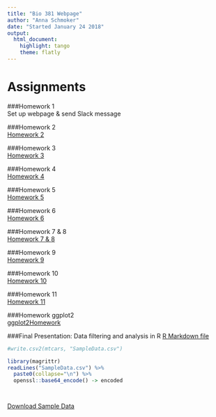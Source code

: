 ```yaml
---
title: "Bio 381 Webpage"
author: "Anna Schmoker"
date: "Started January 24 2018"
output: 
  html_document: 
    highlight: tango
    theme: flatly
---
```


# Assignments

###Homework 1   
Set up webpage & send Slack message

###Homework 2   
[Homework 2](Homework2.html)   

###Homework 3   
[Homework 3](Homework_3.pdf)  

###Homework 4   
[Homework 4](Homework4.html)   

###Homework 5   
[Homework 5](Homework5.html)  

###Homework 6   
[Homework 6](Homework6.html)   

###Homework 7 & 8  
[Homework 7 & 8](Homework7.html)    

###Homework 9  
[Homework 9](Homework_8.html)   

###Homework 10   
[Homework 10](Homework10.html)   

###Homework 11   
[Homework 11](Homework11.html)   

###Homework ggplot2   
[ggplot2Homework](ggplotHomework.html)

###Final Presentation: Data filtering and analysis in R
[R Markdown file](Data_filtering_and_analysis_in_R.html)   

```r
#write.csv2(mtcars, "SampleData.csv")

library(magrittr)
readLines("SampleData.csv") %>% 
  paste0(collapse="\n") %>% 
  openssl::base64_encode() -> encoded




```

[Download Sample Data](`r sprintf('data:text/csv;base64,%s', encoded)`)
